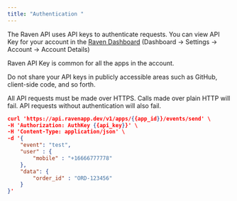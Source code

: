 ```yaml
---
title: "Authentication "
---
```


The Raven API uses API keys to authenticate requests. You can view API Key for your account in the [Raven Dashboard](https://console.ravenapp.dev/app/management/settings) (Dashboard -> Settings -> Account -> Account Details)

Raven API Key is common for all the apps in the account.

Do not share your API keys in publicly accessible areas such as GitHub, client-side code, and so forth.

All API requests must be made over HTTPS. Calls made over plain HTTP will fail. API requests without authentication will also fail.

<RequestExample>

```json Request Example
curl 'https://api.ravenapp.dev/v1/apps/{{app_id}}/events/send' \
-H 'Authorization: AuthKey {{api_key}}' \
-H 'Content-Type: application/json' \
-d '{
	"event": "test",
    "user" : {
        "mobile" : "+16666777778"
    },
	"data": {
		"order_id" : "ORD-123456"
	}
}'
```

</RequestExample>
